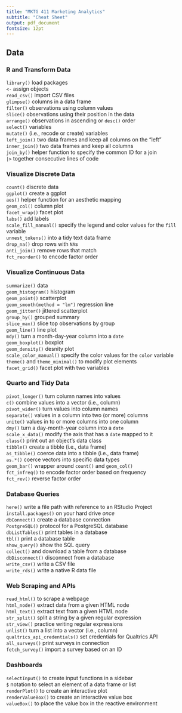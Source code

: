 ```yaml
---
title: "MKTG 411 Marketing Analytics"
subtitle: "Cheat Sheet"
output: pdf_document
fontsize: 12pt
---
```


## Data

### R and Transform Data

`library()` load packages  
`<-` assign objects  
`read_csv()` import CSV files  
`glimpse()` columns in a data frame  
`filter()` observations using column values  
`slice()` observations using their position in the data  
`arrange()` observations in ascending or `desc()` order  
`select()` variables  
`mutate()` (i.e., recode or create) variables  
`left_join()` two data frames and keep all columns on the "left"  
`inner_join()` two data frames and keep all columns  
`join_by()` helper function to specify the common ID for a join  
`|>` together consecutive lines of code

### Visualize Discrete Data

`count()` discrete data  
`ggplot()` create a ggplot  
`aes()` helper function for an aesthetic mapping  
`geom_col()` column plot  
`facet_wrap()` facet plot  
`labs()` add labels  
`scale_fill_manual()` specify the legend and color values for the `fill` variable  
`unnest_tokens()` into a tidy text data frame  
`drop_na()` drop rows with `NA`s  
`anti_join()` remove rows that match  
`fct_reorder()` to encode factor order

### Visualize Continuous Data

`summarize()` data  
`geom_histogram()` histogram  
`geom_point()` scatterplot  
`geom_smooth(method = "lm")` regression line  
`geom_jitter()` jittered scatterplot  
`group_by()` grouped summary  
`slice_max()` slice top observations by group  
`geom_line()` line plot  
`mdy()` turn a month-day-year column into a `date`  
`geom_boxplot()` boxplot  
`geom_density()` desnity plot  
`scale_color_manual()` specify the color values for the `color` variable  
`theme()` and `theme_minimal()` to modify plot elements  
`facet_grid()` facet plot with two variables

### Quarto and Tidy Data

`pivot_longer()` turn column names into values  
`c()` combine values into a vector (i.e., column)  
`pivot_wider()` turn values into column names  
`separate()` values in a column into two (or more) columns  
`unite()` values in to or more columns into one column  
`dmy()` turn a day-month-year column into a `date`  
`scale_x_data()` modify the axis that has a `date` mapped to it  
`class()` print out an object's data class  
`tibble()` create a tibble (i.e., data frame)  
`as_tibble()` coerce data into a tibble (i.e., data frame)  
`as.*()` coerce vectors into specific data types  
`geom_bar()` wrapper around `count()` and `geom_col()`  
`fct_infreq()` to encode factor order based on frequency  
`fct_rev()` reverse factor order

### Database Queries

`here()` write a file path with reference to an RStudio Project  
`install.packages()` on your hard drive *once*  
`dbConnect()` create a database connection  
`PostgreSQL()` protocol for a PostgreSQL database  
`dbListTables()` print tables in a database  
`tbl()` print a database table  
`show_query()` show the SQL query  
`collect()` and download a table from a database  
`dbDisconnect()` disconnect from a database  
`write_csv()` write a CSV file  
`write_rds()` write a native R data file

### Web Scraping and APIs

`read_html()` to scrape a webpage  
`html_node()` extract data from a given HTML node  
`html_text()` extract text from a given HTML node  
`str_split()` split a string by a given regular expression  
`str_view()` practice writing regular expressions  
`unlist()` turn a list into a vector (i.e., column)  
`qualtrics_api_credentials()` set credentials for Qualtrics API  
`all_surveys()` print surveys in connection  
`fetch_survey()` import a survey based on an ID

### Dashboards

`selectInput()` to create input functions in a sidebar  
`$` notation to select an element of a data frame or list  
`renderPlot()` to create an interactive plot  
`renderValueBox()` to create an interactive value box  
`valueBox()` to place the value box in the reactive environment

